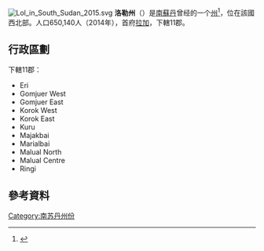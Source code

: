 [[File:Lol_in_South_Sudan_2015.svg|right]]
'''洛勒州'''（{{lang-en|Lol}}）是[[南蘇丹|南蘇丹]]曾经的一个[[南苏丹行政区划|州]]<ref>{{cite news|url=http://www.southsudannewsagency.com/news/breaking-news/south-sudans-president-appoints-28-governors-defies-peace-agreement|title=South Sudan’s President appoints 28 Governors, defies peace agreement|date=24 December 2015|publisher=South Sudan News Agency|deadurl=yes|archiveurl=https://web.archive.org/web/20160202025755/http://www.southsudannewsagency.com/news/breaking-news/south-sudans-president-appoints-28-governors-defies-peace-agreement|archivedate=2016-02-02|df=}}</ref>，位在該國西北部。人口650,140人（2014年），首府[[拉加|拉加]]，下轄11郡。

== 行政區劃 ==
下轄11郡：
* Eri
* Gomjuer West
* Gomjuer East
* Korok West
* Korok East
* Kuru
* Majakbai
* Marialbai
* Malual North
* Malual Centre
* Ringi

== 參考資料 ==
{{reflist}}

{{南苏丹行政区划}}
{{SouthSudan-stub}}
{{DEFAULTSORT:Lol}}
[[Category:南苏丹州份|Category:南苏丹州份]]
